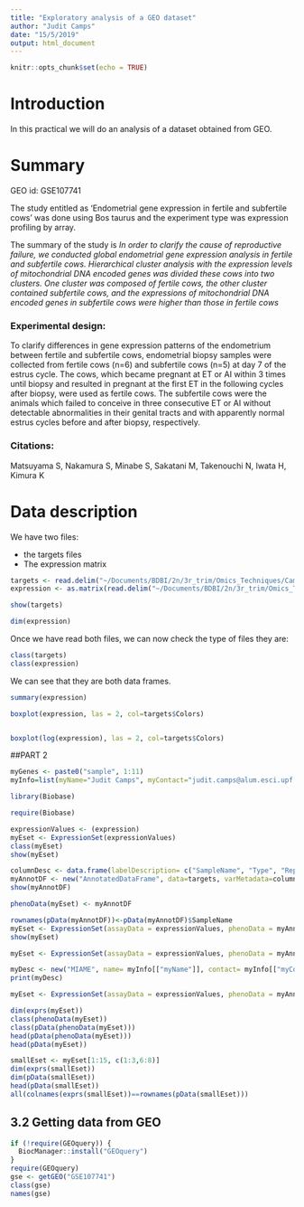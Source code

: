 ```yaml
---
title: "Exploratory analysis of a GEO dataset"
author: "Judit Camps"
date: "15/5/2019"
output: html_document
---
```


```r
knitr::opts_chunk$set(echo = TRUE)
```

# Introduction

In this practical we will do an analysis of a dataset obtained from GEO.


# Summary
GEO id: GSE107741

The study entitled as	'Endometrial gene expression in fertile and subfertile cows' was done using Bos taurus and the experiment type was expression profiling by array.

The summary of the study is *In order to clarify the cause of reproductive failure, we conducted global endometrial gene expression analysis in fertile and subfertile cows. Hierarchical cluster analysis with the expression levels of mitochondrial DNA encoded genes was divided these cows into two clusters. One cluster was composed of fertile cows, the other cluster contained subfertile cows, and the expressions of mitochondrial DNA encoded genes in subfertile cows were higher than those in fertile cows*
 	
### Experimental design:

To clarify differences in gene expression patterns of the endometrium between fertile and subfertile cows, endometrial biopsy samples were collected from fertile cows (n=6) and subfertile cows (n=5) at day 7 of the estrus cycle. The cows, which became pregnant at ET or AI within 3 times until biopsy and resulted in pregnant at the first ET in the following cycles after biopsy, were used as fertile cows. The subfertile cows were the animals which failed to conceive in three consecutive ET or AI without detectable abnormalities in their genital tracts and with apparently normal estrus cycles before and after biopsy, respectively.

### Citations:
Matsuyama S, Nakamura S, Minabe S, Sakatani M, Takenouchi N, Iwata H, Kimura K


# Data description

We have two files:

- the targets files
- The expression matrix

```r
targets <- read.delim("~/Documents/BDBI/2n/3r_trim/Omics_Techniques/Camps_Judit-OmicsTechniques/Exercise_1/GSE107741/targets.txt")
expression <- as.matrix(read.delim("~/Documents/BDBI/2n/3r_trim/Omics_Techniques/Camps_Judit-OmicsTechniques/Exercise_1/expression.txt", row.names=1, comment.char="#"))
```


```r
show(targets)

dim(expression)
```

Once we have read both files, we can now check the type of files they are:

```r
class(targets)
class(expression)

```

We can see that they are both data frames.

```r
summary(expression)

boxplot(expression, las = 2, col=targets$Colors)


boxplot(log(expression), las = 2, col=targets$Colors)
```


##PART 2

```r
myGenes <- paste0("sample", 1:11)
myInfo=list(myName="Judit Camps", myContact="judit.camps@alum.esci.upf.edu", myTitle="Exercise on Expressionset")
```

```r
library(Biobase)
```


```r
require(Biobase)
```

```r
expressionValues <- (expression)
myEset <- ExpressionSet(expressionValues)
class(myEset)
show(myEset)
```
```r
columnDesc <- data.frame(labelDescription= c("SampleName", "Type", "Replicate", "Colors"))
myAnnotDF <- new("AnnotatedDataFrame", data=targets, varMetadata=columnDesc)
show(myAnnotDF)
```



```r
phenoData(myEset) <- myAnnotDF
```

```r
rownames(pData(myAnnotDF))<-pData(myAnnotDF)$SampleName
myEset <- ExpressionSet(assayData = expressionValues, phenoData = myAnnotDF)
show(myEset)
```

```r
myEset <- ExpressionSet(assayData = expressionValues, phenoData = myAnnotDF, featureNames=myGenes)
```


```r
myDesc <- new("MIAME", name= myInfo[["myName"]], contact= myInfo[["myContact"]], title=myInfo[["myTitle"]])
print(myDesc)
```

```r
myEset <- ExpressionSet(assayData = expressionValues, phenoData = myAnnotDF, featureNames=myGenes, experimentData = myDesc)
```

```r
dim(exprs(myEset))
class(phenoData(myEset))
class(pData(phenoData(myEset)))
head(pData(phenoData(myEset)))
head(pData(myEset))
```

```r
smallEset <- myEset[1:15, c(1:3,6:8)]
dim(exprs(smallEset))
dim(pData(smallEset))
head(pData(smallEset))
all(colnames(exprs(smallEset))==rownames(pData(smallEset)))
```


## 3.2 Getting data from GEO

```r
if (!require(GEOquery)) {
  BiocManager::install("GEOquery")
}
require(GEOquery)
gse <- getGEO("GSE107741")
class(gse)
names(gse)
```